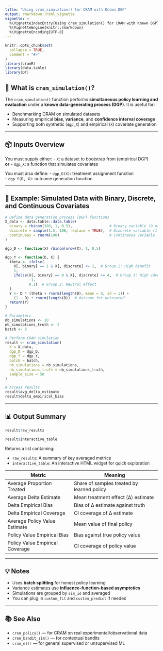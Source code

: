 ```yaml
---
title: "Using cram_simulation() for CRAM with Known DGP"
output: rmarkdown::html_vignette
vignette: >
  %\VignetteIndexEntry{Using cram_simulation() for CRAM with Known DGP}
  %\VignetteEngine{knitr::rmarkdown}
  %\VignetteEncoding{UTF-8}
---
```


```r
knitr::opts_chunk$set(
  collapse = TRUE,
  comment = "#>"
)
library(cramR)
library(data.table)
library(DT)
```

## 🎯 What is `cram_simulation()`?

The `cram_simulation()` function performs **simultaneous policy learning and evaluation** under a **known data-generating process (DGP)**. It is useful for:

- Benchmarking CRAM on simulated datasets
- Measuring empirical **bias**, **variance**, and **confidence interval coverage**
- Supporting both synthetic (`dgp_X`) and empirical (`X`) covariate generation

---

## 📦 Inputs Overview

You must supply either:
- `X`: a dataset to bootstrap from (empirical DGP)  
**or**
- `dgp_X`: a function that simulates covariates  

You must also define:
- `dgp_D(X)`: treatment assignment function  
- `dgp_Y(D, X)`: outcome generation function  

---

## 📘 Example: Simulated Data with Binary, Discrete, and Continuous Covariates

```r
# Define data generation process (DGP) functions
X_data <- data.table::data.table(
  binary = rbinom(100, 1, 0.5),                 # Binary variable (0 or 1)
  discrete = sample(1:5, 100, replace = TRUE),  # Discrete variable (1 to 5)
  continuous = rnorm(100)                       # Continuous variable
)

dgp_D <- function(X) rbinom(nrow(X), 1, 0.5)

dgp_Y <- function(D, X) {
  theta <- ifelse(
    X[, binary] == 1 & X[, discrete] <= 2,  # Group 1: High benefit
    1,
    ifelse(X[, binary] == 0 & X[, discrete] >= 4,  # Group 3: High adverse effect
           -1,
           0.1)  # Group 2: Neutral effect
  )
  Y <- D * (theta + rnorm(length(D), mean = 0, sd = 1)) +
    (1 - D) * rnorm(length(D))  # Outcome for untreated
  return(Y)
}

# Parameters
nb_simulations <- 10
nb_simulations_truth <- 2
batch <- 5

# Perform CRAM simulation
result <- cram_simulation(
  X = X_data,
  dgp_D = dgp_D,
  dgp_Y = dgp_Y,
  batch = batch,
  nb_simulations = nb_simulations,
  nb_simulations_truth = nb_simulations_truth,
  sample_size = 50
)

# Access results
result$avg_delta_estimate
result$delta_empirical_bias
```

---

## 📊 Output Summary

```r
result$raw_results
```

```r
result$interactive_table
```

Returns a list containing:

- `raw_results`: A summary of key averaged metrics  
- `interactive_table`: An interactive HTML widget for quick exploration  

| Metric                             | Meaning                                      |
|------------------------------------|----------------------------------------------|
| Average Proportion Treated         | Share of samples treated by learned policy   |
| Average Delta Estimate             | Mean treatment effect (Δ) estimate           |
| Delta Empirical Bias               | Bias of Δ estimate against truth             |
| Delta Empirical Coverage           | CI coverage of Δ estimate                    |
| Average Policy Value Estimate      | Mean value of final policy                   |
| Policy Value Empirical Bias        | Bias against true policy value               |
| Policy Value Empirical Coverage    | CI coverage of policy value                  |

---

## 💡 Notes

- Uses **batch splitting** for honest policy learning
- Variance estimates use **influence-function-based asymptotics**
- Simulations are grouped by `sim_id` and averaged
- You can plug in `custom_fit` and `custom_predict` if needed

---

## 📚 See Also

- `cram_policy()` — for CRAM on real experimental/observational data  
- `cram_bandit_sim()` — for contextual bandits  
- `cram_ml()` — for general supervised or unsupervised ML  
